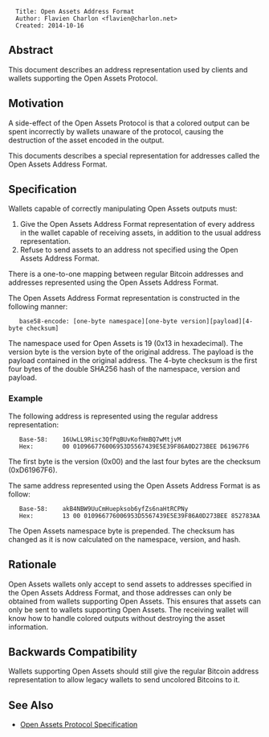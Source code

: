 <pre>
  Title: Open Assets Address Format
  Author: Flavien Charlon <flavien@charlon.net>
  Created: 2014-10-16
</pre>

==Abstract==

This document describes an address representation used by clients and wallets supporting the Open Assets Protocol.

==Motivation==

A side-effect of the Open Assets Protocol is that a colored output can be spent incorrectly by wallets unaware of the protocol, causing the destruction of the asset encoded in the output.

This documents describes a special representation for addresses called the Open Assets Address Format.

==Specification==

Wallets capable of correctly manipulating Open Assets outputs must:

# Give the Open Assets Address Format representation of every address in the wallet capable of receiving assets, in addition to the usual address representation.
# Refuse to send assets to an address not specified using the Open Assets Address Format.

There is a one-to-one mapping between regular Bitcoin addresses and addresses represented using the Open Assets Address Format.

The Open Assets Address Format representation is constructed in the following manner:

    base58-encode: [one-byte namespace][one-byte version][payload][4-byte checksum]

The namespace used for Open Assets is 19 (0x13 in hexadecimal). The version byte is the version byte of the original address. The payload is the payload contained in the original address. The 4-byte checksum is the first four bytes of the double SHA256 hash of the namespace, version and payload.

===Example===

The following address is represented using the regular address representation:

    Base-58:    16UwLL9Risc3QfPqBUvKofHmBQ7wMtjvM
    Hex:        00 010966776006953D5567439E5E39F86A0D273BEE D61967F6

The first byte is the version (0x00) and the last four bytes are the checksum (0xD61967F6).

The same address represented using the Open Assets Address Format is as follow:

    Base-58:    akB4NBW9UuCmHuepksob6yfZs6naHtRCPNy
    Hex:        13 00 010966776006953D5567439E5E39F86A0D273BEE 852783AA

The Open Assets namespace byte is prepended. The checksum has changed as it is now calculated on the namespace, version, and hash.

==Rationale==

Open Assets wallets only accept to send assets to addresses specified in the Open Assets Address Format, and those addresses can only be obtained from wallets supporting Open Assets. This ensures that assets can only be sent to wallets supporting Open Assets. The receiving wallet will know how to handle colored outputs without destroying the asset information.

==Backwards Compatibility==

Wallets supporting Open Assets should still give the regular Bitcoin address representation to allow legacy wallets to send uncolored Bitcoins to it.

==See Also==

* [[specification.mediawiki|Open Assets Protocol Specification]]